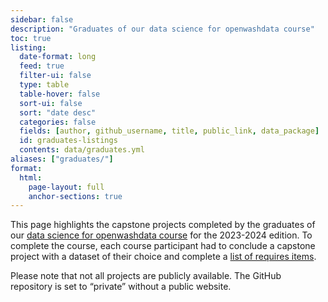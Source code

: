 ```yaml
---
sidebar: false
description: "Graduates of our data science for openwashdata course"
toc: true
listing:
  date-format: long
  feed: true
  filter-ui: false
  type: table
  table-hover: false
  sort-ui: false
  sort: "date desc"
  categories: false
  fields: [author, github_username, title, public_link, data_package]
  id: graduates-listings
  contents: data/graduates.yml
aliases: ["graduates/"]
format:
  html:
    page-layout: full
    anchor-sections: true
---
```


This page highlights the capstone projects completed by the graduates of our [data science for openwashdata course](https://ds4owd-001.github.io/website/) for the 2023-2024 edition. To complete the course, each course participant had to conclude a capstone project with a dataset of their choice and complete a [list of requires items](https://ds4owd-001.github.io/website/project/#required-items).

Please note that not all projects are publicly available. The GitHub repository is set to "private" without a public website.


::: {graduates-listings}
:::